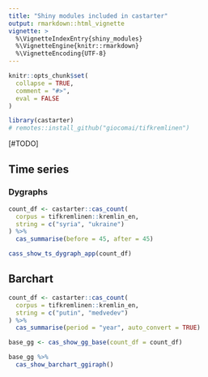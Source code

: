 ```yaml
---
title: "Shiny modules included in castarter"
output: rmarkdown::html_vignette
vignette: >
  %\VignetteIndexEntry{shiny_modules}
  %\VignetteEngine{knitr::rmarkdown}
  %\VignetteEncoding{UTF-8}
---
```


```r
knitr::opts_chunk$set(
  collapse = TRUE,
  comment = "#>",
  eval = FALSE
)
```

```r
library(castarter)
# remotes::install_github("giocomai/tifkremlinen")
```

[#TODO]

## Time series


### Dygraphs

```r
count_df <- castarter::cas_count(
  corpus = tifkremlinen::kremlin_en,
  string = c("syria", "ukraine")
) %>%
  cas_summarise(before = 45, after = 45)

cass_show_ts_dygraph_app(count_df)
```

## Barchart

```r
count_df <- castarter::cas_count(
  corpus = tifkremlinen::kremlin_en,
  string = c("putin", "medvedev")
) %>%
  cas_summarise(period = "year", auto_convert = TRUE)

base_gg <- cas_show_gg_base(count_df = count_df)

base_gg %>%
  cas_show_barchart_ggiraph()
```

